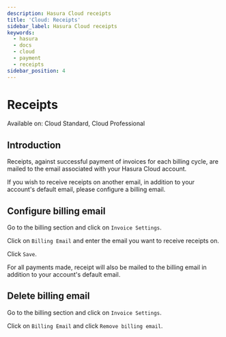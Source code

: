 ```yaml
---
description: Hasura Cloud receipts
title: 'Cloud: Receipts'
sidebar_label: Hasura Cloud receipts
keywords:
  - hasura
  - docs
  - cloud
  - payment
  - receipts
sidebar_position: 4
---
```



# Receipts

<div className="badge badge--primary heading-badge">Available on: Cloud Standard, Cloud Professional</div>

## Introduction

Receipts, against successful payment of invoices for each billing cycle, are mailed to the email associated with your
Hasura Cloud account.

If you wish to receive receipts on another email, in addition to your account's default email, please configure a
billing email.

## Configure billing email

Go to the billing section and click on `Invoice Settings`.

<Thumbnail src="/img/account-management/billing/invoice_settings.png" alt="invoice settings" />

Click on `Billing Email` and enter the email you want to receive receipts on.

<Thumbnail
  src="/img/account-management/billing/configure_billing_email.png"
  alt="configure billing email"
  width="437px"
/>

Click `Save`.

For all payments made, receipt will also be mailed to the billing email in addition to your account's default email.

## Delete billing email

Go to the billing section and click on `Invoice Settings`.

<Thumbnail src="/img/account-management/billing/invoice_settings.png" alt="invoice settings" />

Click on `Billing Email` and click `Remove billing email`.

<Thumbnail src="/img/account-management/billing/delete_billing_email.png" alt="delete billing email" width="437px" />

